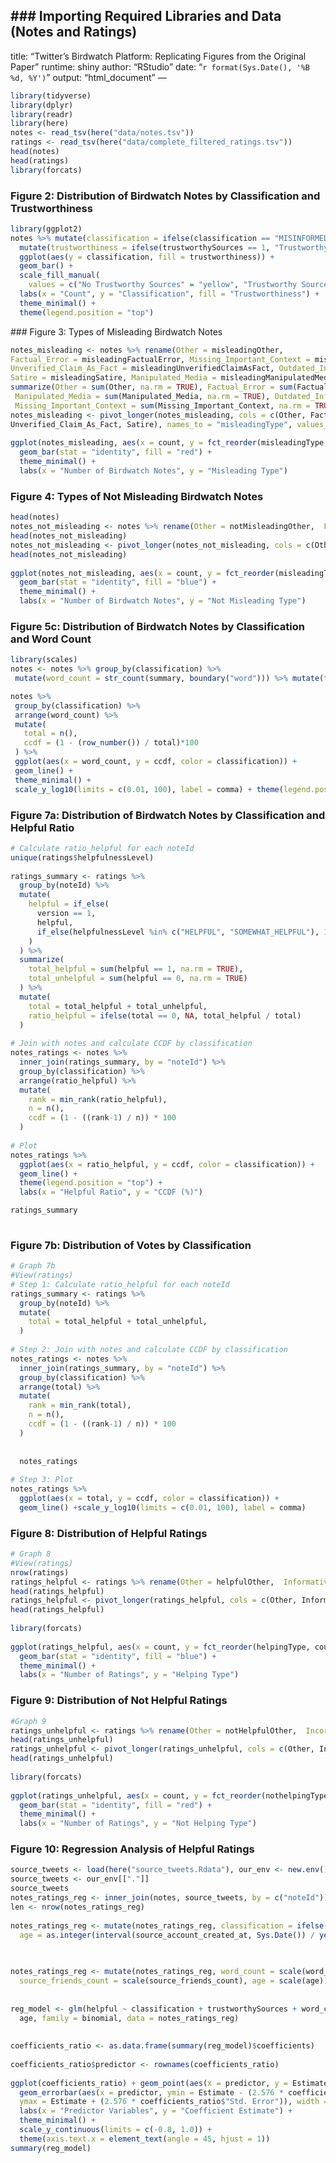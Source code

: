 ### Importing Required Libraries and Data (Notes and Ratings)
---
title: "Twitter's Birdwatch Platform: Replicating Figures from the Original Paper"
runtime: shiny
author: "RStudio"
date: "`r format(Sys.Date(), '%B %d, %Y')`"
output: "html_document"
---


```r
library(tidyverse)
library(dplyr)
library(readr)
library(here)
notes <- read_tsv(here("data/notes.tsv"))
ratings <- read_tsv(here("data/complete_filtered_ratings.tsv"))
head(notes)
head(ratings)
library(forcats)
```

### Figure 2: Distribution of Birdwatch Notes by Classification and Trustworthiness
```r
library(ggplot2)
notes %>% mutate(classification = ifelse(classification == "MISINFORMED_OR_POTENTIALLY_MISLEADING", "Misleading", "Not Misleading")) %>%
  mutate(trustworthiness = ifelse(trustworthySources == 1, "Trustworthy Sources", "No Trustworthy Sources")) %>%
  ggplot(aes(y = classification, fill = trustworthiness)) +
  geom_bar() +
  scale_fill_manual(
    values = c("No Trustworthy Sources" = "yellow", "Trustworthy Sources" = "#4141db")) +
  labs(x = "Count", y = "Classification", fill = "Trustworthiness") +
  theme_minimal() +
  theme(legend.position = "top")
```

 ### Figure 3: Types of Misleading Birdwatch Notes
```r
notes_misleading <- notes %>% rename(Other = misleadingOther,  
Factual_Error = misleadingFactualError, Missing_Important_Context = misleadingMissingImportantContext, 
Unverified_Claim_As_Fact = misleadingUnverifiedClaimAsFact, Outdated_Information = misleadingOutdatedInformation, 
Satire = misleadingSatire, Manipulated_Media = misleadingManipulatedMedia) %>% 
summarize(Other = sum(Other, na.rm = TRUE), Factual_Error = sum(Factual_Error, na.rm = TRUE),
 Manipulated_Media = sum(Manipulated_Media, na.rm = TRUE), Outdated_Information = sum(Outdated_Information, na.rm = TRUE), 
 Missing_Important_Context = sum(Missing_Important_Context, na.rm = TRUE), Unverified_Claim_As_Fact = sum(Unverified_Claim_As_Fact, na.rm = TRUE), Satire = sum(Satire, na.rm = TRUE))
notes_misleading <- pivot_longer(notes_misleading, cols = c(Other, Factual_Error, Manipulated_Media, Outdated_Information, Missing_Important_Context, 
Unverified_Claim_As_Fact, Satire), names_to = "misleadingType", values_to = "count") %>% arrange(desc(count))
 
ggplot(notes_misleading, aes(x = count, y = fct_reorder(misleadingType, count))) +
  geom_bar(stat = "identity", fill = "red") +
  theme_minimal() +
  labs(x = "Number of Birdwatch Notes", y = "Misleading Type")
```

### Figure 4: Types of Not Misleading Birdwatch Notes
```r
head(notes)
notes_not_misleading <- notes %>% rename(Other = notMisleadingOther,  Factually_Correct = notMisleadingFactuallyCorrect, Personal_Opinion = notMisleadingPersonalOpinion, Outdated_But_Not_When_Written = notMisleadingOutdatedButNotWhenWritten, Clearly_Satire = notMisleadingClearlySatire) %>% summarize(Other = sum(Other, na.rm = TRUE), Factually_Correct = sum(Factually_Correct, na.rm = TRUE), Personal_Opinion = sum(Personal_Opinion, na.rm = TRUE), Clearly_Satire = sum(Clearly_Satire, na.rm = TRUE), Outdated_But_Not_When_Written = sum(Outdated_But_Not_When_Written, na.rm = TRUE))
head(notes_not_misleading)
notes_not_misleading <- pivot_longer(notes_not_misleading, cols = c(Other, Factually_Correct, Personal_Opinion, Clearly_Satire, Outdated_But_Not_When_Written), names_to = "misleadingType", values_to = "count") %>% arrange(desc(count))
head(notes_not_misleading)
 
ggplot(notes_not_misleading, aes(x = count, y = fct_reorder(misleadingType, count))) +
  geom_bar(stat = "identity", fill = "blue") +
  theme_minimal() +
  labs(x = "Number of Birdwatch Notes", y = "Not Misleading Type")
 ```
### Figure 5c: Distribution of Birdwatch Notes by Classification and Word Count
 ```r
library(scales)
notes <- notes %>% group_by(classification) %>%
  mutate(word_count = str_count(summary, boundary("word"))) %>% mutate(total_words = sum(word_count, na.rm = TRUE))

notes %>%
  group_by(classification) %>%
  arrange(word_count) %>%
  mutate(
    total = n(),
    ccdf = (1 - (row_number()) / total)*100
  ) %>%
  ggplot(aes(x = word_count, y = ccdf, color = classification)) +
  geom_line() +
  theme_minimal() +
  scale_y_log10(limits = c(0.01, 100), label = comma) + theme(legend.position = "top")
```

### Figure 7a: Distribution of Birdwatch Notes by Classification and Helpful Ratio
```r
# Calculate ratio_helpful for each noteId
unique(ratings$helpfulnessLevel)
 
ratings_summary <- ratings %>%
  group_by(noteId) %>%
  mutate(
    helpful = if_else(
      version == 1,
      helpful,
      if_else(helpfulnessLevel %in% c("HELPFUL", "SOMEWHAT_HELPFUL"), 1, 0)
    )
  ) %>%
  summarize(
    total_helpful = sum(helpful == 1, na.rm = TRUE),
    total_unhelpful = sum(helpful == 0, na.rm = TRUE)
  ) %>%
  mutate(
    total = total_helpful + total_unhelpful,
    ratio_helpful = ifelse(total == 0, NA, total_helpful / total)
  )
 
# Join with notes and calculate CCDF by classification
notes_ratings <- notes %>%
  inner_join(ratings_summary, by = "noteId") %>%
  group_by(classification) %>%
  arrange(ratio_helpful) %>%
  mutate(
    rank = min_rank(ratio_helpful),
    n = n(),
    ccdf = (1 - ((rank-1) / n)) * 100
  )
 
# Plot
notes_ratings %>%
  ggplot(aes(x = ratio_helpful, y = ccdf, color = classification)) +
  geom_line() +
  theme(legend.position = "top") +
  labs(x = "Helpful Ratio", y = "CCDF (%)")

ratings_summary
 
```

### Figure 7b: Distribution of Votes by Classification
```r
# Graph 7b
#View(ratings)
# Step 1: Calculate ratio_helpful for each noteId
ratings_summary <- ratings %>%
  group_by(noteId) %>%
  mutate(
    total = total_helpful + total_unhelpful,
  )
 
# Step 2: Join with notes and calculate CCDF by classification
notes_ratings <- notes %>%
  inner_join(ratings_summary, by = "noteId") %>%
  group_by(classification) %>%
  arrange(total) %>%
  mutate(
    rank = min_rank(total),
    n = n(),
    ccdf = (1 - ((rank-1) / n)) * 100
  )
 
 
  notes_ratings
 
# Step 3: Plot
notes_ratings %>%
  ggplot(aes(x = total, y = ccdf, color = classification)) +
  geom_line() +scale_y_log10(limits = c(0.01, 100), label = comma) 
```

### Figure 8: Distribution of Helpful Ratings
```r
# Graph 8
#View(ratings)
nrow(ratings)
ratings_helpful <- ratings %>% rename(Other = helpfulOther,  Informative = helpfulInformative, Clear = helpfulClear, Empathetic = helpfulEmpathetic, Good_Sources = helpfulGoodSources, Unique_Context = helpfulUniqueContext, Address_Claim = helpfulAddressesClaim, Important_Context = helpfulImportantContext) %>% summarize(Other = sum(Other, na.rm = TRUE), Informative = sum(Informative, na.rm = TRUE), Clear = sum(Clear, na.rm = TRUE), Empathetic = sum(Empathetic, na.rm = TRUE), Good_Sources = sum(Good_Sources, na.rm = TRUE), Unique_Context = sum(Unique_Context, na.rm = TRUE), Address_Claim = sum(Address_Claim, na.rm = TRUE), Important_Context = sum(Important_Context, na.rm = TRUE))
head(ratings_helpful)
ratings_helpful <- pivot_longer(ratings_helpful, cols = c(Other, Informative, Clear, Empathetic, Good_Sources, Unique_Context, Address_Claim, Important_Context), names_to = "helpingType", values_to = "count") %>% arrange(desc(count))
head(ratings_helpful)
 
library(forcats)
 
ggplot(ratings_helpful, aes(x = count, y = fct_reorder(helpingType, count))) +
  geom_bar(stat = "identity", fill = "blue") +
  theme_minimal() +
  labs(x = "Number of Ratings", y = "Helping Type")
```

### Figure 9: Distribution of Not Helpful Ratings
```r
#Graph 9
ratings_unhelpful <- ratings %>% rename(Other = notHelpfulOther,  Incorrect = notHelpfulIncorrect, Sources_Missing_Or_Unreliable = notHelpfulSourcesMissingOrUnreliable,  Opinion_Speculation_Or_Bias = notHelpfulOpinionSpeculationOrBias, Missing_Key_Points = notHelpfulMissingKeyPoints, Outdated = notHelpfulOutdated, Hard_To_Understand = notHelpfulHardToUnderstand, Argumentative_Or_Biased = notHelpfulArgumentativeOrBiased, Off_Topic = notHelpfulOffTopic, Spam_Harassment_Or_Abuse = notHelpfulSpamHarassmentOrAbuse, Irrelevant_Sources = notHelpfulIrrelevantSources) %>% summarize(Other = sum(Other, na.rm = TRUE), Incorrect = sum(Incorrect, na.rm = TRUE), Sources_Missing_Or_Unreliable = sum(Sources_Missing_Or_Unreliable, na.rm = TRUE), Opinion_Speculation_Or_Bias = sum(Opinion_Speculation_Or_Bias, na.rm = TRUE), Missing_Key_Points = sum(Missing_Key_Points, na.rm = TRUE), Outdated = sum(Outdated, na.rm = TRUE), Hard_To_Understand = sum(Hard_To_Understand, na.rm = TRUE), Argumentative_Or_Biased = sum(Argumentative_Or_Biased, na.rm = TRUE), Off_Topic = sum(Off_Topic, na.rm = TRUE), Spam_Harassment_Or_Abuse = sum(Spam_Harassment_Or_Abuse, na.rm = TRUE), Irrelevant_Sources = sum(Irrelevant_Sources, na.rm = TRUE))
head(ratings_unhelpful)
ratings_unhelpful <- pivot_longer(ratings_unhelpful, cols = c(Other, Incorrect, Sources_Missing_Or_Unreliable,  Opinion_Speculation_Or_Bias, Missing_Key_Points, Outdated, Hard_To_Understand, Argumentative_Or_Biased, Off_Topic, Spam_Harassment_Or_Abuse, Irrelevant_Sources), names_to = "nothelpingType", values_to = "count") %>% arrange(desc(count))
head(ratings_unhelpful)
 
library(forcats)
 
ggplot(ratings_unhelpful, aes(x = count, y = fct_reorder(nothelpingType, count))) +
  geom_bar(stat = "identity", fill = "red") +
  theme_minimal() +
  labs(x = "Number of Ratings", y = "Not Helping Type")
```

### Figure 10: Regression Analysis of Helpful Ratings
```r
source_tweets <- load(here("source_tweets.Rdata"), our_env <- new.env())
source_tweets <- our_env[["."]]
source_tweets
notes_ratings_reg <- inner_join(notes, source_tweets, by = c("noteId")) %>% inner_join(ratings, by = "noteId")
len <- nrow(notes_ratings_reg)
 
notes_ratings_reg <- mutate(notes_ratings_reg, classification = ifelse(classification == "MISINFORMED_OR_POTENTIALLY_MISLEADING", 1, 0),
  age = as.integer(interval(source_account_created_at, Sys.Date()) / years(1)), word_count = str_count(summary, boundary("word")))
 

 
notes_ratings_reg <- mutate(notes_ratings_reg, word_count = scale(word_count), source_followers_count = scale(source_followers_count),
  source_friends_count = scale(source_friends_count), age = scale(age))
 
 
reg_model <- glm(helpful ~ classification + trustworthySources + word_count + source_followers_count + source_verified + source_friends_count +
  age, family = binomial, data = notes_ratings_reg)
 
 
coefficients_ratio <- as.data.frame(summary(reg_model)$coefficients)
 
coefficients_ratio$predictor <- rownames(coefficients_ratio)
 
ggplot(coefficients_ratio) + geom_point(aes(x = predictor, y = Estimate), color = "blue", size = 3, width = 0.3) +
  geom_errorbar(aes(x = predictor, ymin = Estimate - (2.576 * coefficients_ratio$"Std. Error"),
  ymax = Estimate + (2.576 * coefficients_ratio$"Std. Error")), width = 0, color = "orange") +
  labs(x = "Predictor Variables", y = "Coefficient Estimate") +
  theme_minimal() +
  scale_y_continuous(limits = c(-0.8, 1.0)) +
  theme(axis.text.x = element_text(angle = 45, hjust = 1))
summary(reg_model)

```


